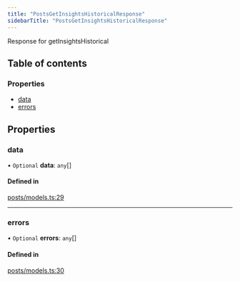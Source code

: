 ```yaml
---
title: "PostsGetInsightsHistoricalResponse"
sidebarTitle: "PostsGetInsightsHistoricalResponse"
---
```


Response for getInsightsHistorical

## Table of contents

### Properties

- [data](/xdks/typescript/reference/interfaces/PostsGetInsightsHistoricalResponse#data)
- [errors](/xdks/typescript/reference/interfaces/PostsGetInsightsHistoricalResponse#errors)

## Properties

### data

• `Optional` **data**: `any`[]

#### Defined in

[posts/models.ts:29](https://github.com/xdevplatform/xdk/blob/298ca9350d035e40e7c8ee0753c50052819a41e2/xdk/typescript/src/posts/models.ts#L29)

___

### errors

• `Optional` **errors**: `any`[]

#### Defined in

[posts/models.ts:30](https://github.com/xdevplatform/xdk/blob/298ca9350d035e40e7c8ee0753c50052819a41e2/xdk/typescript/src/posts/models.ts#L30)

